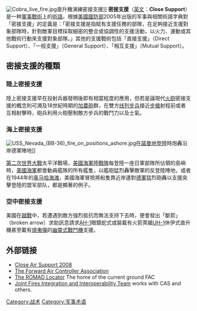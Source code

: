 [[File:Cobra_live_fire.jpg|thumb]]直升機演練密接支援]]
'''密接支援'''（[[英文|英文]]：'''Close Support'''）是一种[[軍事|軍事]][[戰術|戰術]]上的[[術語|術語]]。根據[[美國國防部|美國國防部]]2005年出版的军事與相關術語字典對「密接支援」的定義是：「密接支援是指賦有支援任務的部隊，在足夠接近支援對象部隊時，針對敵軍目標採取細密的整合或協調性的支援活動，以火力、運動或其他戰術行動來支援對象部隊。」其他的支援戰術包括「直接支援」（Direct Support）、「一般支援」（General Support）、「相互支援」（Mutual Support）。

== 密接支援的種類 ==
===陸上密接支援===
陸上密接支援早在投射兵器發明後即有相當程度的應用，但若是論現代[[火砲|火砲]]密接支援的概念則可溯及18世紀時期的[[加農砲|加農砲]]群，在雙方[[线列步兵|线列步兵]]接近[[步槍|步槍]]射程前或者互相射擊時，砲兵利用火砲壓制敵方步兵的戰鬥力以及士氣。

===海上密接支援===
[[File:USS_Nevada_(BB-36)_fire_on_positions_ashore.jpg|thumb]]在[[諾曼地登陸|諾曼地登陸]]時炮轟沿岸德軍陣地]]

[[第二次世界大戰|第二次世界大戰]]太平洋戰場，[[美國海軍陸戰隊|美國海軍陸戰隊]]每登陸一座日軍部隊所佔領的島嶼時，[[美國海軍|美國海軍]]都會動員艦隊的所有艦隻，以艦砲猛烈轟擊敵軍的反登陸陣地，或者在1944年的[[奥马哈海滩|奥马哈海滩]]，美國海軍冒險將船隻靠近岸邊對[[德意志國防軍|德軍]]猛烈砲轟以支援突擊登陸的盟军部队，都是顯著的例子。

===空中密接支援===
{{main|密接空中支援}}
美國在[[越戰|越戰]]中，若遭遇到敵方強烈抵抗而無法支持下去時，便會發出「斷箭」（broken arrow）求助訊息請求[[AH-1|AH-1]]眼鏡蛇式或裝載有火箭莢艙[[UH-1|UH-1]]休伊式直升機甚至載有[[燒夷彈|燒夷彈]]的[[F-4|幽靈式戰鬥機]]支援。

==外部链接==
*[https://web.archive.org/web/20081119153721/http://www.cas2008.co.uk/ Close Air Support 2008]
*[http://www.fac-assoc.org/ The Forward Air Controller Association]{{Wayback|url=http://www.fac-assoc.org/ |date=20111117080634 }}
*[http://www.romad.com The ROMAD Locator]{{Wayback|url=http://www.romad.com/ |date=20160303224251 }} The home of the current ground FAC
*[https://jfiit.eglin.af.mil Joint Fires Integration and Interoperability Team]{{dead link|date=2017年12月 |bot=InternetArchiveBot |fix-attempted=yes }} works with CAS and others.

[[Category:战术|Category:战术]]
[[Category:军事术语|Category:军事术语]]